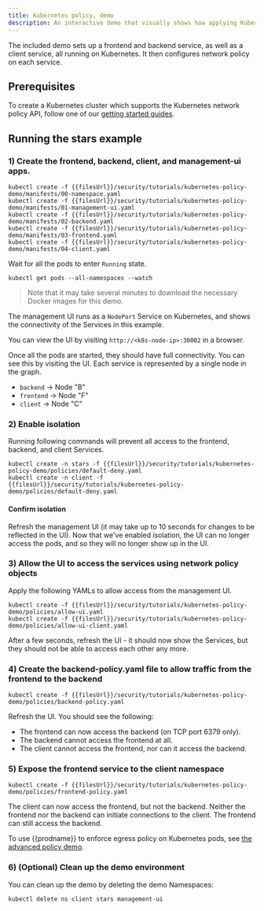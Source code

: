 ```yaml
---
title: Kubernetes policy, demo
description: An interactive demo that visually shows how applying Kubernetes policy allows and denies connections.
---
```


The included demo sets up a frontend and backend service, as well as a client service, all
running on Kubernetes. It then configures network policy on each service.

## Prerequisites

To create a Kubernetes cluster which supports the Kubernetes network policy API, follow
one of our [getting started guides](../../../getting-started/index.mdx).

## Running the stars example

### 1) Create the frontend, backend, client, and management-ui apps.

```shell
kubectl create -f {{filesUrl}}/security/tutorials/kubernetes-policy-demo/manifests/00-namespace.yaml
kubectl create -f {{filesUrl}}/security/tutorials/kubernetes-policy-demo/manifests/01-management-ui.yaml
kubectl create -f {{filesUrl}}/security/tutorials/kubernetes-policy-demo/manifests/02-backend.yaml
kubectl create -f {{filesUrl}}/security/tutorials/kubernetes-policy-demo/manifests/03-frontend.yaml
kubectl create -f {{filesUrl}}/security/tutorials/kubernetes-policy-demo/manifests/04-client.yaml
```

Wait for all the pods to enter `Running` state.

```bash-plain-text
kubectl get pods --all-namespaces --watch
```

> Note that it may take several minutes to download the necessary Docker images for this demo.

The management UI runs as a `NodePort` Service on Kubernetes, and shows the connectivity
of the Services in this example.

You can view the UI by visiting `http://<k8s-node-ip>:30002` in a browser.

Once all the pods are started, they should have full connectivity. You can see this by visiting the UI. Each service is
represented by a single node in the graph.

- `backend` -> Node "B"
- `frontend` -> Node "F"
- `client` -> Node "C"

### 2) Enable isolation

Running following commands will prevent all access to the frontend, backend, and client Services.

```shell
kubectl create -n stars -f {{filesUrl}}/security/tutorials/kubernetes-policy-demo/policies/default-deny.yaml
kubectl create -n client -f {{filesUrl}}/security/tutorials/kubernetes-policy-demo/policies/default-deny.yaml
```

#### Confirm isolation

Refresh the management UI (it may take up to 10 seconds for changes to be reflected in the UI).
Now that we've enabled isolation, the UI can no longer access the pods, and so they will no longer show up in the UI.

### 3) Allow the UI to access the services using network policy objects

Apply the following YAMLs to allow access from the management UI.

```shell
kubectl create -f {{filesUrl}}/security/tutorials/kubernetes-policy-demo/policies/allow-ui.yaml
kubectl create -f {{filesUrl}}/security/tutorials/kubernetes-policy-demo/policies/allow-ui-client.yaml
```

After a few seconds, refresh the UI - it should now show the Services, but they should not be able to access each other any more.

### 4) Create the backend-policy.yaml file to allow traffic from the frontend to the backend

```shell
kubectl create -f {{filesUrl}}/security/tutorials/kubernetes-policy-demo/policies/backend-policy.yaml
```

Refresh the UI. You should see the following:

- The frontend can now access the backend (on TCP port 6379 only).
- The backend cannot access the frontend at all.
- The client cannot access the frontend, nor can it access the backend.

### 5) Expose the frontend service to the client namespace

```shell
kubectl create -f {{filesUrl}}/security/tutorials/kubernetes-policy-demo/policies/frontend-policy.yaml
```

The client can now access the frontend, but not the backend. Neither the frontend nor the backend
can initiate connections to the client. The frontend can still access the backend.

To use {{prodname}} to enforce egress policy on Kubernetes pods, see [the advanced policy demo](kubernetes-policy-advanced.mdx).

### 6) (Optional) Clean up the demo environment

You can clean up the demo by deleting the demo Namespaces:

```bash-plain-text
kubectl delete ns client stars management-ui
```
